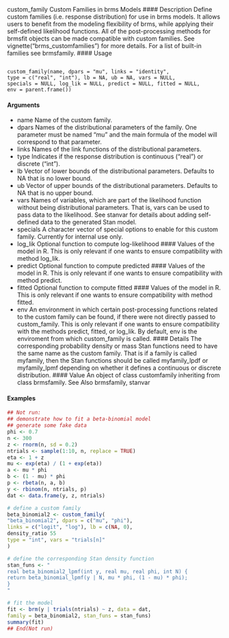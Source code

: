 custom_family Custom Families in brms Models
#### Description 
Define custom families (i.e. response distribution) for use in brms models. It allows users to benefit
from the modeling flexibility of brms, while applying their self-defined likelihood functions. All
of the post-processing methods for brmsfit objects can be made compatible with custom families.
See vignette("brms_customfamilies") for more details. For a list of built-in families see
brmsfamily.
#### Usage
<pre><code>
custom_family(name, dpars = "mu", links = "identity",
type = c("real", "int"), lb = NA, ub = NA, vars = NULL,
specials = NULL, log_lik = NULL, predict = NULL, fitted = NULL,
env = parent.frame())
</code></pre>

#### Arguments
* name Name of the custom family.
* dpars Names of the distributional parameters of the family. One parameter must be named "mu" and the main formula of the model will correspond to that parameter.
* links Names of the link functions of the distributional parameters.
* type Indicates if the response distribution is continuous ("real") or discrete ("int").
* lb Vector of lower bounds of the distributional parameters. Defaults to NA that is no lower bound.
* ub Vector of upper bounds of the distributional parameters. Defaults to NA that is no upper bound.
* vars Names of variables, which are part of the likelihood function without being distributional parameters. That is, vars can be used to pass data to the likelihood. See stanvar for details about adding self-defined data to the generated Stan
model.
* specials A character vector of special options to enable for this custom family. Currently for internal use only.
* log_lik Optional function to compute log-likelihood #### Values of the model in R. This is only relevant if one wants to ensure compatibility with method log_lik.
* predict Optional function to compute predicted #### Values of the model in R. This is only relevant if one wants to ensure compatibility with method predict.
* fitted Optional function to compute fitted #### Values of the model in R. This is only relevant if one wants to ensure compatibility with method fitted.
* env An environment in which certain post-processing functions related to the custom family can be found, if there were not directly passed to custom_family. This is only relevant if one wants to ensure compatibility with the methods
predict, fitted, or log_lik. By default, env is the enviroment from which custom_family is called.
#### Details
The corresponding probability density or mass Stan functions need to have the same name as the
custom family. That is if a family is called myfamily, then the Stan functions should be called
myfamily_lpdf or myfamily_lpmf depending on whether it defines a continuous or discrete distribution.
#### Value
An object of class customfamily inheriting from class brmsfamily.
See Also
brmsfamily, stanvar

#### Examples
```r
## Not run:
## demonstrate how to fit a beta-binomial model
## generate some fake data
phi <- 0.7
n <- 300
z <- rnorm(n, sd = 0.2)
ntrials <- sample(1:10, n, replace = TRUE)
eta <- 1 + z
mu <- exp(eta) / (1 + exp(eta))
a <- mu * phi
b <- (1 - mu) * phi
p <- rbeta(n, a, b)
y <- rbinom(n, ntrials, p)
dat <- data.frame(y, z, ntrials)
```
```r
# define a custom family
beta_binomial2 <- custom_family(
"beta_binomial2", dpars = c("mu", "phi"),
links = c("logit", "log"), lb = c(NA, 0),
density_ratio 55
type = "int", vars = "trials[n]"
)
```
```r
# define the corresponding Stan density function
stan_funs <- "
real beta_binomial2_lpmf(int y, real mu, real phi, int N) {
return beta_binomial_lpmf(y | N, mu * phi, (1 - mu) * phi);
}
"
```
```r
# fit the model
fit <- brm(y | trials(ntrials) ~ z, data = dat,
family = beta_binomial2, stan_funs = stan_funs)
summary(fit)
## End(Not run)
```
